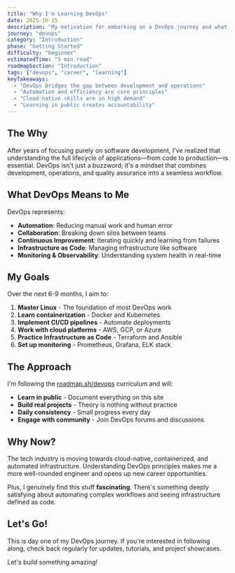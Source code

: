 ```yaml
---
title: "Why I'm Learning DevOps"
date: 2025-10-15
description: "My motivation for embarking on a DevOps journey and what I hope to achieve"
journey: "devops"
category: "Introduction"
phase: "Getting Started"
difficulty: "beginner"
estimatedTime: "5 min read"
roadmapSection: "Introduction"
tags: ["devops", "career", "learning"]
keyTakeaways:
  - "DevOps bridges the gap between development and operations"
  - "Automation and efficiency are core principles"
  - "Cloud-native skills are in high demand"
  - "Learning in public creates accountability"
---
```


## The Why

After years of focusing purely on software development, I've realized that understanding the full lifecycle of applications—from code to production—is essential. DevOps isn't just a buzzword; it's a mindset that combines development, operations, and quality assurance into a seamless workflow.

## What DevOps Means to Me

DevOps represents:

- **Automation**: Reducing manual work and human error
- **Collaboration**: Breaking down silos between teams
- **Continuous Improvement**: Iterating quickly and learning from failures
- **Infrastructure as Code**: Managing infrastructure like software
- **Monitoring & Observability**: Understanding system health in real-time

## My Goals

Over the next 6-9 months, I aim to:

1. **Master Linux** - The foundation of most DevOps work
2. **Learn containerization** - Docker and Kubernetes
3. **Implement CI/CD pipelines** - Automate deployments
4. **Work with cloud platforms** - AWS, GCP, or Azure
5. **Practice Infrastructure as Code** - Terraform and Ansible
6. **Set up monitoring** - Prometheus, Grafana, ELK stack

## The Approach

I'm following the [roadmap.sh/devops](https://roadmap.sh/devops) curriculum and will:

- **Learn in public** - Document everything on this site
- **Build real projects** - Theory is nothing without practice
- **Daily consistency** - Small progress every day
- **Engage with community** - Join DevOps forums and discussions

## Why Now?

The tech industry is moving towards cloud-native, containerized, and automated infrastructure. Understanding DevOps principles makes me a more well-rounded engineer and opens up new career opportunities.

Plus, I genuinely find this stuff **fascinating**. There's something deeply satisfying about automating complex workflows and seeing infrastructure defined as code.

## Let's Go!

This is day one of my DevOps journey. If you're interested in following along, check back regularly for updates, tutorials, and project showcases.

Let's build something amazing!

